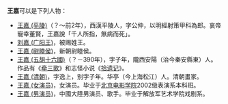 '''王嘉'''可以是下列人物：
* [[王嘉_(平陵)|王嘉 (平陵)]]（？～前2年），西漢平陵人，字公仲，以明經射策甲科為郎。哀帝寵幸董賢，王嘉說「千人所指，無病而死」。
* [[刘嘉_(广阳王)|刘嘉 (广阳王)]]，被赐姓王。
* [[王嘉_(尉睦侯)|王嘉 (尉睦侯)]]，新朝尉睦侯。
* [[王嘉_(五胡十六國)|王嘉 (五胡十六國)]]（？－390年），字子年，隴西安陽（治今秦安縣東）人。作品有《[[牵三歌|牵三歌]]》和志怪小说《[[拾遗记|拾遗记]]》。
* [[王嘉_(清朝)|王嘉 (清朝)]]，字逸上，别字子年。华亭（今上海松江）人。清朝畫家。
* [[王嘉_(女演员)|王嘉 (女演员)]]，女演员。毕业于[[北京电影学院|北京电影学院]]2002级表演系本科班。
* [[王嘉_(男演员)|王嘉 (男演员)]]，中國大陸男演员、歌手。毕业于解放军艺术学院戏剧系。
{{disambig|J嘉|cat=二字王姓人名消歧义}}